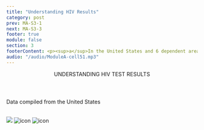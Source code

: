 ```yaml
---
title: "Understanding HIV Results"
category: post
prev: MA-S3-1
next: MA-S3-3
footer: true
module: false
section: 3
footerContent: <p><sup>a</sup>In the United States and 6 dependent areas (American Samoa, Guam, the Northern Mariana Islands, Puerto Rico, the Republic of Palau, and the US Virgin Islands)<br/> <sup> b</sup>In the 50 states and the District of Columbia<br><br/><span class="font-bold">References&#58; 1. </span>Centers for Disease Control and Prevention. HIV Surveillance Report, 2019. Vol 32. Published May 2021. Accessed May 19, 2022. https://www.cdc.gov/hiv/library/reports/hiv-surveillance.html 2. HIV.gov. Too Many People Living with HIV in the U.S. Don’t Know It. June 10, 2019. Accessed May 19, 2022. https://www.hiv.gov/blog/too-many-people-living-hiv-us-don-t-know-it#:~:text=Approximately%201.1%20million%20people%20in,165%2C000%20 people%20in%20the%20U.S.</p>
audio: "/audio/ModuleA-cell51.mp3"
---
```


<Header title="ok">
  UNDERSTANDING<span className="text-red"> HIV TEST RESULTS</span>
</Header>
<SubHeader>
  <p className="font-sans text-2xl font-bold text-[#395C7E]">
    Data compiled from the United States
  </p>
</SubHeader>

<br />
<SingleLayout w80>
  <Division className="flex gap-4 mt-[2rem]">
    <PotatoLayout class="flex-col font-sans">
      <img
        src="/millionpeople.svg"
        style={{ height: "110px", width: "266px" }}
      />
      <TextBlock
        top="An estimated"
        hero="1.06"
        subhero=" million"
        bottom="people were living with HIV at the end of 2019<sup>1,a<sup>"
      />
    </PotatoLayout>
    <PotatoLayout class="flex-col font-sans">
      <img
        src="/Group_301.png"
        style={{ height: "110px", width: "130px" }}
        alt="icon"
      />
      <TextBlock
        top="Approximately"
        hero="37,000"
        subhero=" people"
        bottom="received an HIV diagnosis in 2019<sup>1,a<sup>"
      />
    </PotatoLayout>
    <PotatoLayout class="flex-col font-sans">
      <img
        src="/Group_524.png"
        style={{ height: "110px", width: "130px" }}
        alt="icon"
      />
      <TextBlock
        top="Approximately"
        hero="1 in 7"
        subhero=" PLWH"
        bottom="did not know they had HIV at the end of 2018<sup>2,b<sup>"
      />
    </PotatoLayout>
  </Division>
</SingleLayout>
